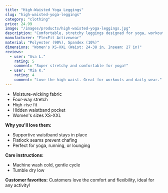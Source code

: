 ```yaml
---
title: "High-Waisted Yoga Leggings"
slug: "high-waisted-yoga-leggings"
category: "clothing"
price: 24.99
image: "/images/products/high-waisted-yoga-leggings.jpg"
description: "Comfortable, stretchy leggings designed for yoga, workouts, or everyday wear. Features a supportive high-rise waistband."
manufacturer: "FlexFit Activewear"
material: "Polyester (90%), Spandex (10%)"
dimensions: "Women's XS-XXL (Waist: 24-38 in, Inseam: 27 in)"
reviews:
  - user: "Ava L."
    rating: 5
    comment: "Super stretchy and comfortable for yoga!"
  - user: "Mia K."
    rating: 4
    comment: "Love the high waist. Great for workouts and daily wear."
---
```


- Moisture-wicking fabric
- Four-way stretch
- High-rise fit
- Hidden waistband pocket
- Women's sizes XS-XXL

**Why you'll love them:**
- Supportive waistband stays in place
- Flatlock seams prevent chafing
- Perfect for yoga, running, or lounging

**Care instructions:**
- Machine wash cold, gentle cycle
- Tumble dry low

**Customer favorites:**
Customers love the comfort and flexibility, ideal for any activity!
